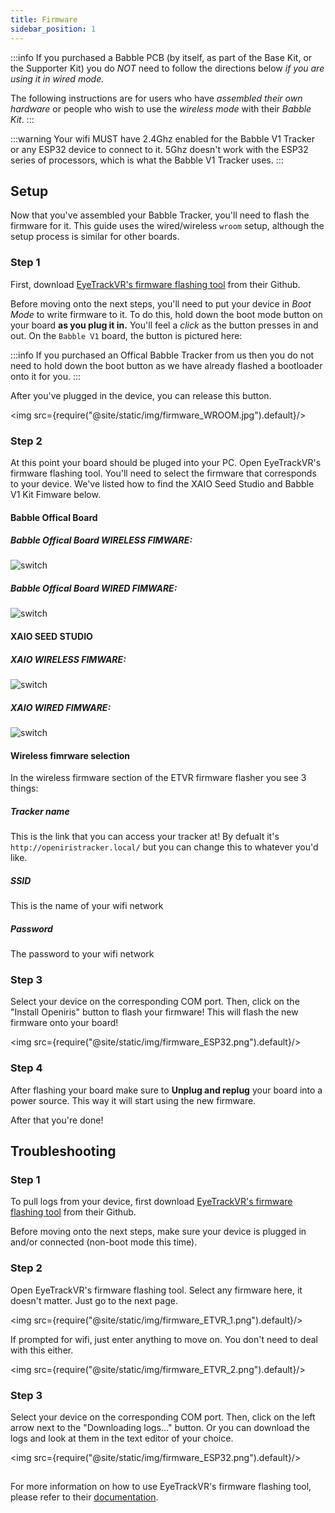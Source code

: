 ```yaml
---
title: Firmware
sidebar_position: 1
---
```


:::info
If you purchased a Babble PCB (by itself, as part of the Base Kit, or the Supporter Kit) you do *NOT* need to follow the directions below *if you are using it in wired mode.*

The following instructions are for users who have *assembled their own hardware* or people who wish to use the *wireless mode* with their *Babble Kit*.
:::

:::warning 
Your wifi MUST have 2.4Ghz enabled for the Babble V1 Tracker or any ESP32 device to connect to it. 5Ghz doesn't work with the ESP32 series of processors, which is what the Babble V1 Tracker uses.
::: 


## Setup

Now that you've assembled your Babble Tracker, you'll need to flash the firmware for it. This guide uses the wired/wireless `wroom` setup, although the setup process is similar for other boards.

### Step 1
First, download [EyeTrackVR's firmware flashing tool](https://github.com/EyeTrackVR/FirmwareFlashingTool/releases) from their Github. 

Before moving onto the next steps, you'll need to put your device in *Boot Mode* to write firmware to it. To do this, hold down the boot mode button on your board **as you plug it in.** You'll feel a *click* as the button presses in and out. On the `Babble V1` board, the button is pictured here:

:::info 
If you purchased an Offical Babble Tracker from us then you do not need to hold down the boot button as we have already flashed a bootloader onto it for you. 
:::

After you've plugged in the device, you can release this button.

<img src={require("@site/static/img/firmware_WROOM.jpg").default}/>

### Step 2

At this point your board should be pluged into your PC. Open EyeTrackVR's firmware flashing tool. You'll need to select the firmware that corresponds to your device. We've listed how to find the XAIO Seed Studio and Babble V1 Kit Fimware below. 

#### Babble Offical Board

##### Babble Offical Board WIRELESS FIMWARE: 
![switch](/img/BabbleWireless.png)

##### Babble Offical Board WIRED FIMWARE:
![switch](/img/BabbleWired.png)

#### XAIO SEED STUDIO 

##### XAIO WIRELESS FIMWARE: 
![switch](/img/XAIOwireless.png)

##### XAIO WIRED FIMWARE: 
![switch](/img/XAIOwired.png)

#### Wireless fimrware selection

In the wireless firmware section of the ETVR firmware flasher you see 3 things:

##### Tracker name

This is the link that you can access your tracker at! By defualt it's ```http://openiristracker.local/``` but you can change this to whatever you'd like. 

##### SSID

This is the name of your wifi network 

##### Password 

The password to your wifi network


### Step 3

Select your device on the corresponding COM port. Then, click on the "Install Openiris" button to flash your firmware! This will flash the new firmware onto your board!

<img src={require("@site/static/img/firmware_ESP32.png").default}/>

### Step 4 

After flashing your board make sure to **Unplug and replug** your board into a power source. This way it will start using the new firmware.

After that you're done!

## Troubleshooting

### Step 1
To pull logs from your device, first download [EyeTrackVR's firmware flashing tool](https://github.com/EyeTrackVR/FirmwareFlashingTool/releases) from their Github. 

Before moving onto the next steps, make sure your device is plugged in and/or connected (non-boot mode this time).

### Step 2

Open EyeTrackVR's firmware flashing tool. Select any firmware here, it doesn't matter. Just go to the next page. 

<img src={require("@site/static/img/firmware_ETVR_1.png").default}/>

If prompted for wifi, just enter anything to move on. You don't need to deal with this either.

<img src={require("@site/static/img/firmware_ETVR_2.png").default}/>

### Step 3

Select your device on the corresponding COM port. Then, click on the left arrow next to the "Downloading logs..." button. Or you can download the logs and look at them in the text editor of your choice.

<img src={require("@site/static/img/firmware_ESP32.png").default}/>

##

For more information on how to use EyeTrackVR's firmware flashing tool, please refer to their [documentation](https://docs.eyetrackvr.dev/firmware_guide/flashing_tool).
